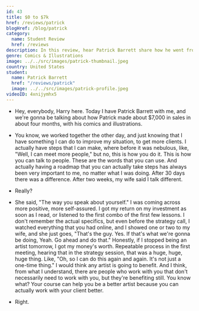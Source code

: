 ```yaml
---
id: 43
title: $0 to $7k
href: /reviews/patrick
blogHref: /blog/patrick
category:
  name: Student Review
  href: /reviews
description: In this review, hear Patrick Barrett share how he went from $0 to $7k in less than 4 months with his comics and illustrations.
genre: Comics & Illustrations
image: ../../src/images/patrick-thumbnail.jpeg
country: United States
student:
  name: Patrick Barrett
  href: "/reviews/patrick"
  image: ../../src/images/patrick-profile.jpeg
videoID: 4xnijymhx5
---
```


- Hey, everybody, Harry here. Today I have Patrick Barrett with me, and we're gonna be talking about how Patrick made about $7,000 in sales in about four months, with his comics and illustrations.

- You know, we worked together the other day, and just knowing that I have something I can do to improve my situation, to get more clients. I actually have steps that I can make, where before it was nebulous, like, "Well, I can meet more people," but no, this is how you do it. This is how you can talk to people. These are the words that you can use. And actually having a roadmap that you can actually take steps has always been very important to me, no matter what I was doing. After 30 days there was a difference. After two weeks, my wife said I talk different.

- Really?

- She said, "The way you speak about yourself." I was coming across more positive, more self-assured. I got my return on my investment as soon as I read, or listened to the first combo of the first few lessons. I don't remember the actual specifics, but even before the strategy call, I watched everything that you had online, and I showed one or two to my wife, and she just goes, "That's the guy. Yes. If that's what we're gonna be doing, Yeah. Go ahead and do that." Honestly, if I stopped being an artist tomorrow, I got my money's worth. Repeatable process in the first meeting, hearing that in the strategy session, that was a huge, huge, huge thing. Like, "Oh, so I can do this again and again. It's not just a one-time thing." I would think any artist is going to benefit. And I think, from what I understand, there are people who work with you that don't necessarily need to work with you, but they're benefiting still. You know what? Your course can help you be a better artist because you can actually work with your client better.

- Right.
